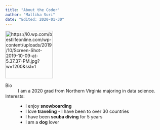 ```yaml
---
title: "About the Coder"
author: "Mallika Suri"
date: "Edited: 2020-01-30"
---
```


![](https://i0.wp.com/bestlifeonline.com/wp-content/uploads/2019/10/Screen-Shot-2019-10-09-at-5.37.37-PM.jpg?w=1200&ssl=1 'https://i0.wp.com/bestlifeonline.com/wp-content/uploads/2019/10/Screen-Shot-2019-10-09-at-5.37.37-PM.jpg?w=1200&ssl=1'){width=150 height=150}


Bio
:   I am a 2020 grad from Northern Virginia majoring in data science.

Interests:
:  - I enjoy **snowboarding**
	 - I love **traveling** - I have been to over 30 countries
	 - I have been **scuba diving** for 5 years
	 - I am a **dog** lover